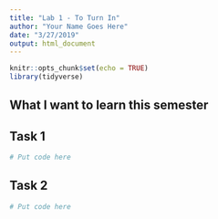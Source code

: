```yaml
---
title: "Lab 1 - To Turn In"
author: "Your Name Goes Here"
date: "3/27/2019"
output: html_document
---
```


```r
knitr::opts_chunk$set(echo = TRUE)
library(tidyverse)
```

## What I want to learn this semester

## Task 1

```r
# Put code here
```

## Task 2

```r
# Put code here
```